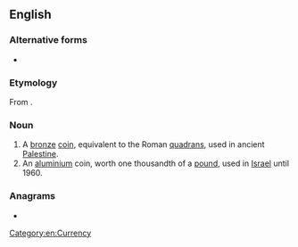 ==English==
{{wikipedia}}
{{wikipedia|Israeli pruta}}

===Alternative forms===
* {{l|en|pruta}}

===Etymology===
From {{uder|en|he|פרוטה}}.

===Noun===
{{en-noun|s|prutot|prutoth}}

# A [[bronze]] [[coin]], equivalent to the Roman [[quadrans]], used in ancient [[Palestine]].
# An [[aluminium]] coin, worth one thousandth of a [[pound]], used in [[Israel]] until 1960.

===Anagrams===
* {{anagrams|en|a=ahprtu|Harput}}

[[Category:en:Currency]]